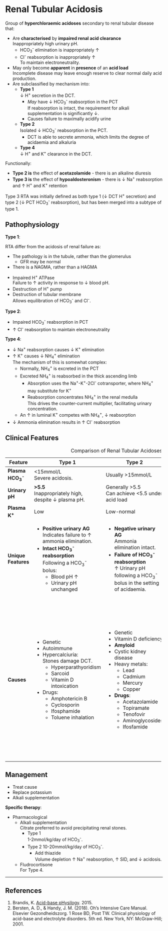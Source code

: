 # Renal Tubular Acidosis {#sec-rta}

Group of **hyperchloraemic acidoses** secondary to renal tubular disease that:

* Are **characterised** by **impaired renal acid clearance**\
Inappropriately high urinary pH.
	* HCO~3~^-^ elimination is inappropriately ↑
	* Cl^-^ reabsorption is inappropriately ↑\
	To maintain electroneutrality.
* May only become **apparent** in **presence** of an **acid load**\
Incomplete disease may leave enough reserve to clear normal daily acid production.
* Are subclassified by mechanism into:
	* **Type 1**\
	↓ H^+^ secretion in the DCT.
		* *May* have ↓ HCO~3~^-^ reabsorption in the PCT\
		If reabsorption is intact, the requirement for alkali supplementation is significantly ↓.
		* Causes failure to maximally acidify urine
	* **Type 2**\
	Isolated ↓ HCO~3~^-^ reabsorption in the PCT.
		* DCT is able to secrete ammonia, which limits the degree of acidaemia and alkaluria
	* **Type 4**\
	↓ H^+^ and K^+^ clearance in the DCT.

:::column-margin
Functionally:

* **Type 2 is** the effect of **acetazolamide** - there is an alkaline diuresis
* **Type 3 is** the effect of **hypoaldosteronism** - there is ↓ Na^+^ reabsorption and ↑ H^+^ and K^+^ retention
:::

:::column-margin
Type 3 RTA was initially defined as both type 1 (↓ DCT H^+^ secretion) and type 2 (↓ PCT HCO~3~^-^ reabsorption), but has been merged into a subtype of type 1.
:::


## Pathophysiology

**Type 1**:

:::column-margin
RTA differ from the acidosis of renal failure as:

* The pathology is in the tubule, rather than the glomerulus
	* GFR may be normal
* There is a NAGMA, rather than a HAGMA
:::

* Impaired H^+^ ATPase\
Failure to ↑ activity in response to ↓ blood pH.
* Destruction of H^+^ pump
* Destruction of tubular membrane\
Allows equilibration of HCO~3~^-^ and Cl^-^.


**Type 2**:

* Impaired HCO~3~^-^ reabsorption in PCT
* ↑ Cl^-^ reabsorption to maintain electroneutrality


**Type 4**:

* ↓ Na^+^ reabsorption causes ↓ K^+^ elimination
* ↑ K^+^ causes ↓ NH~4~^+^ elimination\
The mechanism of this is somewhat complex:
	* Normally, NH~4~^+^ is excreted in the PCT
	* Excreted NH~4~^+^ is reabsorbed in the thick ascending limb
		* Absorption uses the Na^+^-K^+^-2Cl^-^ cotransporter, where NH~4~^+^ may substitute for K^+^
		* Reabsorption concentrates NH~4~^+^ in the renal medulla\
		This drives the counter-current multiplier, facilitating urinary concentration.
	* An ↑ in luminal K^+^ competes with NH~4~^+^, ↓ reabsorption
* ↓ Ammonia elimination results in ↑ Cl^-^ reabsorption


## Clinical Features

: Comparison of Renal Tubular Acidoses

+----------------------+---------------------------------------------+-----------------------------------------------------------------------+-----------------------------------------+
| Feature              | Type 1                                      | Type 2                                                                | Type 4                                  |
+======================+=============================================+=======================================================================+=========================================+
| **Plasma HCO~3~^-^** | <15mmol/L\                                  | Usually >15mmol/L                                                     |                                         |
|                      | Severe acidosis.                            |                                                                       |                                         |
+----------------------+---------------------------------------------+-----------------------------------------------------------------------+-----------------------------------------+
| **Urinary pH**       | **>5.5**\                                   | Generally >5.5\                                                       | <5.5                                    |
|                      | Inappropriately high, despite ↓ plasma pH.  | Can achieve <5.5 under acid load                                      |                                         |
+----------------------+---------------------------------------------+-----------------------------------------------------------------------+-----------------------------------------+
| **Plasma K^+^**      | Low                                         | Low-normal                                                            | High                                    |
+----------------------+---------------------------------------------+-----------------------------------------------------------------------+-----------------------------------------+
| **Unique Features**  | * **Positive urinary AG**\                  | * **Negative urinary AG**\                                            | **Hyperkalaemia**                       |
|                      | Indicates failure to ↑ ammonia elimination. | Ammonia elimination intact.                                           |                                         |
|                      | * **Intact HCO~3~^-^ reabsorption**\        | * **Failure of HCO~3~^-^ reabsorption**\                              |                                         |
|                      | Following a HCO~3~^-^ bolus:                | ↑ Urinary pH following a HCO~3~^-^ bolus in the setting of acidaemia. |                                         |
|                      |     * Blood pH ↑                            |                                                                       |                                         |
|                      |     * Urinary pH unchanged                  |                                                                       |                                         |
+----------------------+---------------------------------------------+-----------------------------------------------------------------------+-----------------------------------------+
| **Causes**           | * Genetic                                   | * Genetic                                                             | * Aldosterone deficiency                |
|                      | * Autoimmune                                | * Vitamin D deficiency                                                |     * Renin interruption:               |
|                      | * Hypercalciuria:\                          | * **Amyloid**                                                         |         * A2RB                          |
|                      | Stones damage DCT.                          | * Cystic kidney disease                                               |         * ACE-I                         |
|                      |     * Hyperparathyoridism                   | * Heavy metals:                                                       |         * NSAIDs                        |
|                      |     * Sarcoid                               |     * Lead                                                            |         * Heparin                       |
|                      |     * Vitamin D intoxication                |     * Cadmium                                                         |     * Primary                           |
|                      | * Drugs:                                    |     * Mercury                                                         |     * Critical illness                  |
|                      |     * Amphotericin B                        |     * Copper                                                          |     * Calcineurin inhibitors            |
|                      |     * Cyclosporin                           | * **Drugs**:                                                          | * Aldosterone antagonists               |
|                      |     * Ifosphamide                           |     * Acetazolamide                                                   |     * Calcineurin inhibitors            |
|                      |     * Toluene inhalation                    |     * Topiramate                                                      |     * Spironolactone                    |
|                      |                                             |     * Tenofovir                                                       | * Aldosterone-sensitive channel failure |
|                      |                                             |     * Aminoglycosides                                                 |     * Drugs                             |
|                      |                                             |     * Ifosfamide                                                      |         * Amiloride                     |
|                      |                                             |                                                                       |         * Pentamide                     |
|                      |                                             |                                                                       |         * Trimethoprim                  |
|                      |                                             |                                                                       |                                         |
+----------------------+---------------------------------------------+-----------------------------------------------------------------------+-----------------------------------------+


## Management

:::priority
* Treat cause
* Replace potassium
* Alkali supplementation
:::

**Specific therapy**:

* Pharmacological
	* Alkali supplementation\
	Citrate preferred to avoid precipitating renal stones.
		* Type 1\
		1-2mmol/kg/day of HCO~3~^-^.
		* Type 2
		10-20mmol/kg/day of HCO~3~^-^.
			* Add thiazide\
			Volume depletion ↑ Na^+^ reabsorption, ↑ SID, and ↓ acidosis.
	* Fludrocortisone\
	For Type 4.

---

## References

1. Brandis, K. [Acid-base pHysilogy](http://www.anaesthesiamcq.com/AcidBaseBook/ABindex.php). 2015.
1. Bersten, A. D., & Handy, J. M. (2018). Oh’s Intensive Care Manual. Elsevier Gezondheidszorg.
1 Rose BD, Post TW. Clinical physiology of acid-base and electrolyte disorders. 5th ed. New York, NY: McGraw-Hill; 2001.